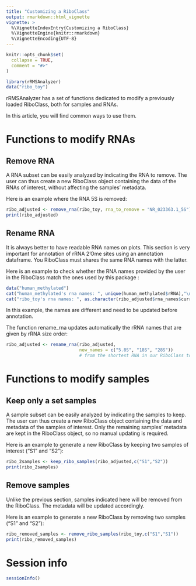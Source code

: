 ```yaml
---
title: "Customizing a RiboClass"
output: rmarkdown::html_vignette
vignette: >
  %\VignetteIndexEntry{Customizing a RiboClass}
  %\VignetteEngine{knitr::rmarkdown}
  %\VignetteEncoding{UTF-8}
---
```


```r
knitr::opts_chunk$set(
  collapse = TRUE,
  comment = "#>"
)
```

```r
library(rRMSAnalyzer)
data("ribo_toy")
```

rRMSAnalyzer has a set of functions dedicated to modify a previously loaded RiboClass, both for samples and RNAs.

In this article, you will find common ways to use them.

# Functions to modify RNAs

## Remove RNA

A RNA subset can be easily analyzed by indicating the RNA to remove. The user can thus create a new RiboClass object containing the data of the RNAs of interest, without affecting the samples' metadata.

Here is an example where the RNA 5S is removed:

```r
ribo_adjusted <- remove_rna(ribo_toy, rna_to_remove = "NR_023363.1_5S")
print(ribo_adjusted)
```

## Rename RNA

It is always better to have readable RNA names on plots. This section is very important for annotation of rRNA 2'Ome sites using an annotation dataframe. You RiboClass must shares the same RNA names with the latter.

Here is an example to check whether the RNA names provided by the user in the RiboClass match the ones used by this package :

```r
data("human_methylated")
cat("human_methylated's rna names: ", unique(human_methylated$rRNA),"\n")
cat("ribo_toy's rna names: ", as.character(ribo_adjusted$rna_names$current_name))
```

In this example, the names are different and need to be updated before annotation.

The function rename_rna updates automatically the rRNA names that are given by rRNA size order:

```r
ribo_adjusted <- rename_rna(ribo_adjusted,
                            new_names = c("5.8S", "18S", "28S")) 
                            # from the shortest RNA in our RiboClass to the longest.

```

# Functions to modify samples

## Keep only a set samples

A sample subset can be easily analyzed by indicating the samples to keep. The user can thus create a new RiboClass object containing the data and metadata of the samples of interest. Only the remaining samples' metadata are kept in the RiboClass object, so no manual updating is required.

Here is an example to generate a new RiboClass by keeping two samples of interest ("S1" and "S2"):

```r
ribo_2samples <- keep_ribo_samples(ribo_adjusted,c("S1","S2"))
print(ribo_2samples)

```

## Remove samples
Unlike the previous section, samples indicated here will be removed from the RiboClass. The metadata will be updated accordingly. 

Here is an example to generate a new RiboClass by removing two samples ("S1" and "S2"):

```r
ribo_removed_samples <- remove_ribo_samples(ribo_toy,c("S1","S1"))
print(ribo_removed_samples)
```

# Session info 
```r
sessionInfo()
```
